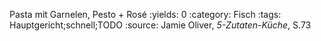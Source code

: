 Pasta mit Garnelen, Pesto + Rosé
:yields: 0
:category: Fisch
:tags: Hauptgericht;schnell;TODO
:source: Jamie Oliver, _5-Zutaten-Küche_, S.73
